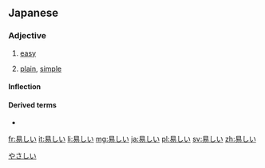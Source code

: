 ==Japanese==
{{ja-kanjitab|やさ|yomi=kun}}

===Adjective===
{{ja-adj|infl=i|やさしい}}

# [[easy]]
#: {{ja-usex|これは'''易し'''すぎると思う。|これ は '''やさし''' すぎる と おも.う。|I think that's too '''easy'''.}}
#: {{ja-usex|テニスをすることは'''易しい'''。|テニス を する こと は '''やさし.い'''。|It's '''easy''' to play tennis.}}
# [[plain]], [[simple]]
#: {{ja-usex|彼の考えは'''易しい'''言葉で述べられている。|かれ の かんがえ は '''やさし.い''' ことば で のべられている。|His idea is conceived in '''plain''' terms.}}

====Inflection====
{{ja-i|やさし}}

====Derived terms====
* {{l|ja|生易しい}}

[[Category:1000 Japanese basic words|やさしい]]

[[fr:易しい]]
[[it:易しい]]
[[li:易しい]]
[[mg:易しい]]
[[ja:易しい]]
[[pl:易しい]]
[[sv:易しい]]
[[zh:易しい]]
